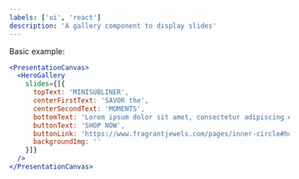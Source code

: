 ```yaml
---
labels: ['ui', 'react']
description: 'A gallery component to display slides'
---
```



Basic example:
```jsx live
<PresentationCanvas>
  <HeroGallery
    slides={[{
      topText: 'MINISUBLINER',
      centerFirstText: 'SAVOR the',
      centerSecondText: 'MOMENTS',
      bottomText: 'Lorem ipsum dolor sit amet, consectetur adipiscing elit. At eget iaculis eget eget neque.',
      buttonText: 'SHOP NOW',
      buttonLink: 'https://www.fragrantjewels.com/pages/inner-circle#how-it-works',
      backgroundImg: ''
    }]}
  />
</PresentationCanvas>























```
